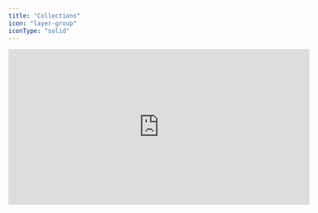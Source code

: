 ```yaml
---
title: "Collections"
icon: "layer-group"
iconType: "solid"
---
```


<iframe
  width="600"
  height="310"
  src="https://d8ts56gtwtyh1.cloudfront.net/docs/warehouse/collections.mp4"
  title="Collections"
  frameborder="0"
  allow="accelerometer; autoplay; muted"
  allowfullscreen
  autoplay
  muted
></iframe> 